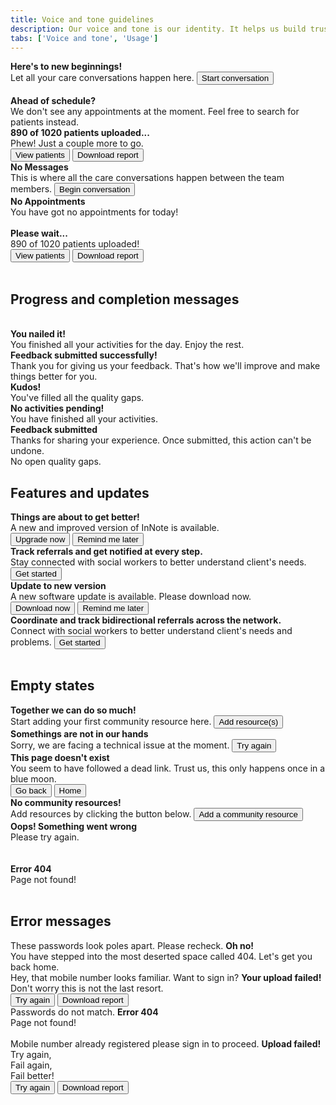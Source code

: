 ```yaml
---
title: Voice and tone guidelines
description: Our voice and tone is our identity. It helps us build trust, connection and a memorable image for our brand. Use it to make the content distinct, effective and consistent for all products and features.
tabs: ['Voice and tone', 'Usage']
---
```


<Rules>
  <DOs>
    <InlineMessage>
      <IconWrapper> 
        <b>Here's to new beginnings!</b>
      </IconWrapper>
      <div class='ml-7'>
        Let all your care conversations happen here.
        <Button class='mt-6' >Start conversation</Button>
      </div>
    </InlineMessage>
    <br/>
    <InlineMessage>
      <IconWrapper> 
        <b>Ahead of schedule? </b>
      </IconWrapper>
      <div class='ml-7 mb-0'>We don't see any appointments at the moment. Feel free to search for patients instead.</div>
    </InlineMessage>
    <InlineMessage>
      <IconWrapper> 
        <b>890 of 1020 patients uploaded...</b>
      </IconWrapper>
      <div class='ml-7'>
        Phew! Just a couple more to go.
        <div class='d-flex mt-6'>
          <Button>View patients</Button>
          <Button class='ml-4'>Download report</Button>
        </div>
      </div>
    </InlineMessage>
  </DOs>

  <DONTs>
    <InlineMessage>
      <IconWrapper iconType = 'error'>
        <b>No Messages</b>
      </IconWrapper>
      <div class='ml-7'>
        This is where all the care conversations happen between the team members.
        <Button class='mt-6'>Begin conversation</Button>
      </div>
    </InlineMessage>
    <InlineMessage>
      <IconWrapper iconType = 'error'>
        <b>No Appointments</b>
      </IconWrapper>
      <div class='ml-7'>You have got no appointments for today!</div>
    </InlineMessage>
    <br/>
    <InlineMessage>
      <IconWrapper iconType = 'error'> 
        <b>Please wait...</b>
      </IconWrapper>
      <div class='ml-7'>
        890 of 1020 patients uploaded!
        <div class='d-flex mt-6'>
          <Button>View patients</Button>
          <Button class='ml-4'>Download report</Button>
        </div>
      </div>
    </InlineMessage>
  </DONTs>
</Rules>

<br />

## Progress and completion messages

<br />

<Rules>
  <DOs>
    <InlineMessage>
      <IconWrapper>
        <b>You nailed it!</b>
      </IconWrapper>
      <div class='ml-7'>
        You finished all your activities for the day. Enjoy the rest.
      </div>
    </InlineMessage>
    <InlineMessage>
      <IconWrapper>
        <b>Feedback submitted successfully!</b>
      </IconWrapper>
      <div class='ml-7'>
        Thank you for giving us your feedback. That's how we'll improve and make things better for you.
      </div>
    </InlineMessage>
    <InlineMessage>
      <IconWrapper>
        <b>Kudos! </b>
      </IconWrapper>
      <div class='ml-7'>
        You've filled all the quality gaps.
      </div>
    </InlineMessage>
  </DOs>

  <DONTs>
    <InlineMessage>
      <IconWrapper iconType = 'error'>
        <b>No activities pending!</b>
      </IconWrapper>
      <div class='ml-7'>
        You have finished all your activities. 
      </div>
    </InlineMessage>
    <InlineMessage>
      <IconWrapper iconType = 'error'>
        <b>Feedback submitted</b>
      </IconWrapper>
      <div class='ml-7'>
        Thanks for sharing your experience. Once submitted, this action can't be undone. 
      </div>
    </InlineMessage>
    <InlineMessage>
      <IconWrapper iconType = 'error'>
        No open quality gaps.
      </IconWrapper>
    </InlineMessage>
  </DONTs>
</Rules>

<br />

## Features and updates

<Rules>
  <DOs>
    <InlineMessage>
      <IconWrapper> 
        <b>Things are about to get better! </b>
      </IconWrapper>
      <div class='ml-7'>
        A new and improved version of InNote is available. 
        <div class='d-flex mt-6'>
          <Button>Upgrade now</Button>
          <Button class='ml-4'>Remind me later</Button>
        </div>
      </div>
    </InlineMessage>
    <InlineMessage>
      <IconWrapper> 
        <b>Track referrals and get notified at every step.</b>
      </IconWrapper>
      <div class='ml-7'>
        Stay connected with social workers to better understand client's needs.
        <Button class='mt-6' >Get started</Button>
      </div>
    </InlineMessage>
  </DOs>

  <DONTs>
    <InlineMessage>
      <IconWrapper iconType = 'error'>
        <b>Update to new version</b>
      </IconWrapper>
      <div class='ml-7'>
        A new software update is available. Please download now.
        <div class='d-flex mt-6'>
          <Button>Download now</Button>
          <Button class='ml-4'>Remind me later</Button>
        </div>
      </div>
    </InlineMessage>
    <InlineMessage>
      <IconWrapper iconType = 'error'>
        <b>Coordinate and track bidirectional referrals across the network.</b>
      </IconWrapper>
      <div class='ml-7'>
        Connect with social workers to better understand client's needs and problems.
        <Button class='mt-6'>Get started</Button>
      </div>
    </InlineMessage>
  </DONTs>
</Rules>

<br />

## Empty states

<Rules>
  <DOs>
    <InlineMessage>
      <IconWrapper>
        <b>Together we can do so much!</b>
      </IconWrapper>
      <div class='ml-7'>
        Start adding your first community resource here.
        <Button class='mt-6' >Add resource(s)</Button>
      </div>
    </InlineMessage>
    <InlineMessage>
      <IconWrapper>
        <b>Somethings are not in our hands</b>
      </IconWrapper>
      <div class='ml-7'>
        Sorry, we are facing a technical issue at the moment.
        <Button class='mt-6' >Try again</Button>
      </div>
    </InlineMessage>
    <InlineMessage>
      <IconWrapper> 
        <b>This page doesn't exist </b>
      </IconWrapper>
      <div class='ml-7'>
        You seem to have followed a dead link. Trust us, this only happens once in a blue moon.  
        <div class='d-flex mt-6'>
          <Button>Go back</Button>
          <Button class='ml-4'>Home</Button>
        </div>
      </div>
    </InlineMessage>
  </DOs>

  <DONTs>
    <InlineMessage>
      <IconWrapper iconType = 'error'> 
        <b>No community resources!</b>
      </IconWrapper>
      <div class='ml-7'>
        Add resources by clicking the button below.
        <Button class='mt-6'>Add a community resource</Button>
      </div>
    </InlineMessage>
    <InlineMessage>
      <IconWrapper iconType = 'error'>
        <b>Oops! Something went wrong</b>
      </IconWrapper>
      <div class='ml-7'>
        Please try again.
      </div>
    </InlineMessage>
    <br/> <br/>
    <InlineMessage>
      <IconWrapper iconType = 'error'> 
        <b>Error 404</b>
      </IconWrapper>
      <div class='ml-7'>
        Page not found!
      </div>
    </InlineMessage>
  </DONTs>
</Rules>

<br />

## Error messages

<Rules>
  <DOs>
    <InlineMessage>
      <IconWrapper> 
        These passwords look poles apart. Please recheck.
      </IconWrapper>
    </InlineMessage>
    <InlineMessage>
      <IconWrapper>
        <b>Oh no!</b>
      </IconWrapper>
      <div class='ml-7'>
        You have stepped into the most deserted space called 404. Let's get you back home.
      </div>
    </InlineMessage>
    <InlineMessage>
      <IconWrapper> 
        Hey, that mobile number looks familiar. Want to sign in?
      </IconWrapper>
    </InlineMessage>
    <InlineMessage>
      <IconWrapper>
        <b>Your upload failed! </b>
      </IconWrapper>
      <div class='ml-7'>
        Don't worry this is not the last resort.
        <div class='d-flex mt-6'>
          <Button>Try again</Button>
          <Button class='ml-4'>Download report</Button>
        </div>
      </div>
    </InlineMessage>
  </DOs>

  <DONTs>
    <InlineMessage>
      <IconWrapper iconType = 'error'> 
        Passwords do not match.
      </IconWrapper>
    </InlineMessage>
    <InlineMessage>
      <IconWrapper iconType = 'error'> 
        <b>Error 404</b>
      </IconWrapper>
      <div class='ml-7'>Page not found!</div>
    </InlineMessage>
    <br/>
    <InlineMessage>
      <IconWrapper iconType = 'error'> 
        Mobile number already registered please sign in to proceed.
      </IconWrapper>
    </InlineMessage>
    <InlineMessage>
      <IconWrapper iconType = 'error'>
        <b>Upload failed!</b>
      </IconWrapper>
      <div class='ml-7'>
        Try again,<br/>
        Fail again,<br/>
        Fail better!
        <div class='d-flex mt-6'>
          <Button>Try again</Button>
          <Button class='ml-4'>Download report</Button>
        </div>
      </div>
    </InlineMessage>
  </DONTs>  
</Rules>

